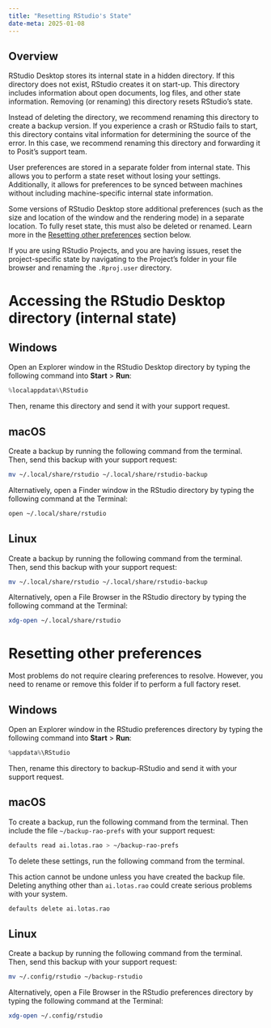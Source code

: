 ```yaml
---
title: "Resetting RStudio's State"
date-meta: 2025-01-08
---
```


## Overview

RStudio Desktop stores its internal state in a hidden directory. If this directory does not exist, RStudio creates it on start-up. This directory includes information about open documents, log files, and other state information. Removing (or renaming) this directory resets RStudio's state. 

Instead of deleting the directory, we recommend renaming this directory to create a backup version. If you experience a crash or RStudio fails to start, this directory contains vital information for determining the source of the error. In this case, we recommend renaming this directory and forwarding it to Posit's support team.

User preferences are stored in a separate folder from internal state. This allows you to perform a state reset without losing your settings. Additionally, it allows for preferences to be synced between machines without including machine-specific internal state information.

Some versions of RStudio Desktop store additional preferences (such as the size and location of the window and the rendering mode) in a separate location. To fully reset state, this must also be deleted or renamed. Learn more in the [Resetting other preferences] section below.

If you are using RStudio Projects, and you are having issues, reset the project-specific state by navigating to the Project's folder in your file browser and renaming the `.Rproj.user` directory.

# Accessing the RStudio Desktop directory (internal state)

## Windows

Open an Explorer window in the RStudio Desktop directory by typing the following command into **Start** > **Run**:

```powershell
%localappdata%\RStudio
```

Then, rename this directory and send it with your support request.

## macOS

Create a backup by running the following command from the terminal. Then, send this backup with your support request:

```zsh
mv ~/.local/share/rstudio ~/.local/share/rstudio-backup
```

Alternatively, open a Finder window in the RStudio directory by typing the following command at the Terminal:

```zsh
open ~/.local/share/rstudio
```

## Linux

Create a backup by running the following command from the terminal. Then, send this backup with your support request:

```bash
mv ~/.local/share/rstudio ~/.local/share/rstudio-backup
```

Alternatively, open a File Browser in the RStudio directory by typing the following command at the Terminal:

```bash
xdg-open ~/.local/share/rstudio
```

# Resetting other preferences

Most problems do not require clearing preferences to resolve. However, you need to rename or remove this folder if to perform a full factory reset. 

## Windows

Open an Explorer window in the RStudio preferences directory by typing the following command into **Start** > **Run**:

```powershell
%appdata%\RStudio
```

Then, rename this directory to backup-RStudio and send it with your support request.

## macOS

To create a backup, run the following command from the terminal. Then include the file `~/backup-rao-prefs` with your support request:

```zsh
defaults read ai.lotas.rao > ~/backup-rao-prefs
```

To delete these settings, run the following command from the terminal. 

:::{.callout-warning}
This action cannot be undone unless you have created the backup file. Deleting anything other than `ai.lotas.rao` could create serious problems with your system.
:::

```zsh
defaults delete ai.lotas.rao
```

## Linux

Create a backup by running the following command from the terminal. Then, send this backup with your support request:

```bash
mv ~/.config/rstudio ~/backup-rstudio
```

Alternatively, open a File Browser in the RStudio preferences directory by typing the following command at the Terminal:

```bash
xdg-open ~/.config/rstudio
```
